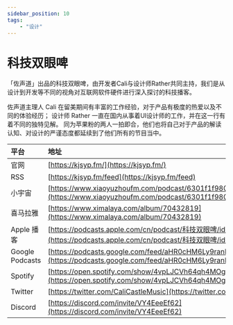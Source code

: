 ---
sidebar_position: 10
tags:
    - "设计"
---

# 科技双眼啤

「佐声道」出品的科技双眼啤，由开发者Cali与设计师Rather共同主持，我们是从设计到开发等不同的视角对互联网软件硬件进行深入探讨的科技播客。

佐声道主理人 Cali 在留美期间有丰富的工作经验，对于产品有极度的热爱以及不同的体验经历； 设计师 Rather 一直在国内从事着UI设计师的工作，并在这一行有着不同的独特见解。 同为苹果粉的两人一拍即合，他们也将自己对于产品的解读认知、对设计的严谨态度都延续到了他们所有的节目当中。

| 平台 | 地址 |
|:--|:----|
| 官网 | [https://kjsyp.fm/](https://kjsyp.fm/) |
| RSS | [https://kjsyp.fm/feed](https://kjsyp.fm/feed) |
| 小宇宙 | [https://www.xiaoyuzhoufm.com/podcast/6301f1f98063c4980da9806a](https://www.xiaoyuzhoufm.com/podcast/6301f1f98063c4980da9806a) |
| 喜马拉雅 | [https://www.ximalaya.com/album/70432819](https://www.ximalaya.com/album/70432819) |
| Apple 播客 | [https://podcasts.apple.com/cn/podcast/科技双眼啤/id1642252327](https://podcasts.apple.com/cn/podcast/科技双眼啤/id1642252327) |
| Google Podcasts | [https://podcasts.google.com/feed/aHR0cHM6Ly9ranN5cC5mbS9mZWVk](https://podcasts.google.com/feed/aHR0cHM6Ly9ranN5cC5mbS9mZWVk) |
| Spotify | [https://open.spotify.com/show/4vpLJCVh64qh4MOgvHwPeE](https://open.spotify.com/show/4vpLJCVh64qh4MOgvHwPeE) |
| Twitter | [https://twitter.com/CaliCastleMusic](https://twitter.com/CaliCastleMusic) |
| Discord | [https://discord.com/invite/VY4EeeEf62](https://discord.com/invite/VY4EeeEf62) |
